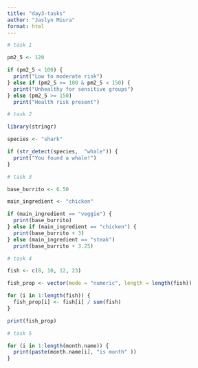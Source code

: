 ```yaml
---
title: "day3-tasks"
author: "Jaslyn Miura"
format: html
---
```


```r

# task 1

pm2_5 <- 120

if (pm2_5 < 100) {
  print("Low to moderate risk")
} else if (pm2_5 >= 100 & pm2_5 < 150) {
  print("Unhealthy for sensitive groups")
} else (pm2_5 >= 150) 
  print("Health risk present")


```

```r

# task 2

library(stringr)

species <- "shark"

if (str_detect(species,  "whale")) {
  print("You found a whale!")
}

```


```r

# task 3

base_burrito <- 6.50

main_ingredient <- "chicken"

if (main_ingredient == "veggie") {
  print(base_burrito)
} else if (main_ingredient == "chicken") {
  print(base_burrito + 3)
} else (main_ingredient == "steak")
  print(base_burrito + 3.25)


```


```r

# task 4

fish <- c(8, 10, 12, 23)

fish_prop <- vector(mode = "numeric", length = length(fish))

for (i in 1:length(fish)) {
  fish_prop[i] <- fish[i] / sum(fish) 
}

print(fish_prop)

```

```r

# task 5

for (i in 1:length(month.name)) {
  print(paste(month.name[i], "is month" ))
}

```




